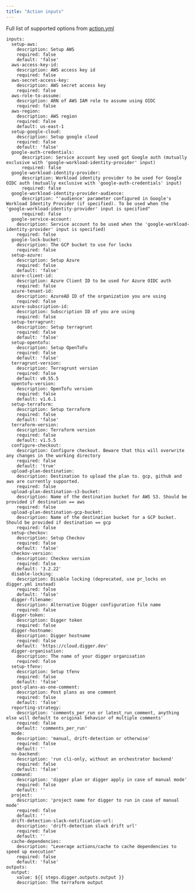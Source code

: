 ```yaml
---
title: "Action inputs"
---
```


Full list of supported options from [action.yml](https://github.com/diggerhq/digger/blob/develop/action.yml)

```
inputs:
  setup-aws:
    description: Setup AWS
    required: false
    default: 'false'
  aws-access-key-id:
    description: AWS access key id
    required: false
  aws-secret-access-key:
    description: AWS secret access key
    required: false
  aws-role-to-assume:
    description: ARN of AWS IAM role to assume using OIDC
    required: false
  aws-region:
    description: AWS region
    required: false
    default: us-east-1
  setup-google-cloud:
    description: Setup google cloud
    required: false
    default: 'false'
  google-auth-credentials:
      description: Service account key used got Google auth (mutually exclusive with 'google-workload-identity-provider' input)
      required: false
  google-workload-identity-provider:
      description: Workload identity provider to be used for Google OIDC auth (mutually exclusive with 'google-auth-credentials' input)
      required: false
  google-workload-identity-provider-audience:
      description: "'audience' parameter configured in Google's Workload Identity Provider (if specified). To be used when the 'google-workload-identity-provider' input is specified"
      required: false
  google-service-account:
    description: Service account to be used when the 'google-workload-identity-provider' input is specified)
    required: false
  google-lock-bucket:
    description: The GCP bucket to use for locks
    required: false
  setup-azure:
    description: Setup Azure
    required: false
    default: 'false'
  azure-client-id:
    description: Azure Client ID to be used for Azure OIDC auth
    required: false
  azure-tenant-id:
    description: AzureAD ID of the organization you are using
    required: false
  azure-subscription-id:
    description: Subscription ID of you are using
    required: false
  setup-terragrunt:
    description: Setup terragrunt
    required: false
    default: 'false'
  setup-opentofu:
    description: Setup OpenToFu
    required: false
    default: 'false'
  terragrunt-version:
    description: Terragrunt version
    required: false
    default: v0.55.5
  opentofu-version:
    description: OpenTofu version
    required: false
    default: v1.6.1
  setup-terraform:
    description: Setup terraform
    required: false
    default: 'false'
  terraform-version:
    description: Terraform version
    required: false
    default: v1.5.5
  configure-checkout:
    description: Configure checkout. Beware that this will overwrite any changes in the working directory
    required: false
    default: 'true'
  upload-plan-destination:
    description: Destination to upload the plan to. gcp, github and aws are currently supported.
    required: false
  upload-plan-destination-s3-bucket:
    description: Name of the destination bucket for AWS S3. Should be provided if destination == aws
    required: false
  upload-plan-destination-gcp-bucket:
    description: Name of the destination bucket for a GCP bucket. Should be provided if destination == gcp
    required: false
  setup-checkov:
    description: Setup Checkov
    required: false
    default: 'false'
  checkov-version:
    description: Checkov version
    required: false
    default: '3.2.22'
  disable-locking:
    description: Disable locking (deprecated, use pr_locks on digger.yml instead)
    required: false
    default: 'false'
  digger-filename:
    description: Alternative Digger configuration file name
    required: false
  digger-token:
    description: Digger token
    required: false
  digger-hostname:
    description: Digger hostname
    required: false
    default: 'https://cloud.digger.dev'
  digger-organisation:
    description: The name of your digger organisation
    required: false
  setup-tfenv:
    description: Setup tfenv
    required: false
    default: 'false'
  post-plans-as-one-comment:
    description: Post plans as one comment
    required: false
    default: 'false'
  reporting-strategy:
    description: 'comments_per_run or latest_run_comment, anything else will default to original behavior of multiple comments'
    required: false
    default: 'comments_per_run'
  mode:
    description: 'manual, drift-detection or otherwise'
    required: false
    default: ''
  no-backend:
    description: 'run cli-only, without an orchestrator backend'
    required: false
    default: 'false'
  command:
    description: 'digger plan or digger apply in case of manual mode'
    required: false
    default: ''
  project:
    description: 'project name for digger to run in case of manual mode'
    required: false
    default: ''
  drift-detection-slack-notification-url:
    description: 'drift-detection slack drift url'
    required: false
    default: ''
  cache-dependencies:
    description: "Leverage actions/cache to cache dependencies to speed up execution"
    required: false
    default: 'false'
outputs:
  output:
    value: ${{ steps.digger.outputs.output }}
    description: The terraform output
```
